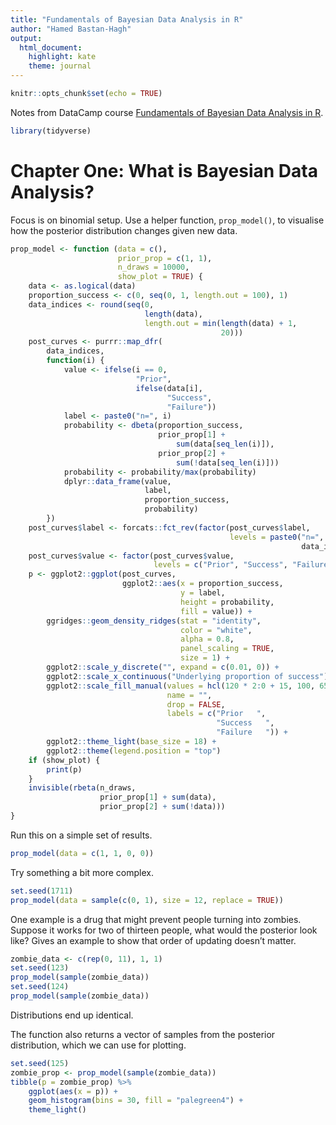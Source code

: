 ```yaml
---
title: "Fundamentals of Bayesian Data Analysis in R"
author: "Hamed Bastan-Hagh"
output: 
  html_document: 
    highlight: kate
    theme: journal
---
```


```r
knitr::opts_chunk$set(echo = TRUE)
```

Notes from DataCamp course [Fundamentals of Bayesian Data Analysis in R][1].

```r
library(tidyverse)
```


# Chapter One: What is Bayesian Data Analysis?

Focus is on binomial setup. Use a helper function, `prop_model()`, to visualise how the posterior distribution changes given new data.

```r
prop_model <- function (data = c(), 
                        prior_prop = c(1, 1), 
                        n_draws = 10000, 
                        show_plot = TRUE) {
    data <- as.logical(data)
    proportion_success <- c(0, seq(0, 1, length.out = 100), 1)
    data_indices <- round(seq(0, 
                              length(data), 
                              length.out = min(length(data) + 1, 
                                               20)))
    post_curves <- purrr::map_dfr(
        data_indices, 
        function(i) {
            value <- ifelse(i == 0, 
                            "Prior", 
                            ifelse(data[i], 
                                   "Success", 
                                   "Failure"))
            label <- paste0("n=", i)
            probability <- dbeta(proportion_success, 
                                 prior_prop[1] + 
                                     sum(data[seq_len(i)]), 
                                 prior_prop[2] + 
                                     sum(!data[seq_len(i)]))
            probability <- probability/max(probability)
            dplyr::data_frame(value, 
                              label, 
                              proportion_success, 
                              probability)
        })
    post_curves$label <- forcats::fct_rev(factor(post_curves$label, 
                                                 levels = paste0("n=", 
                                                                 data_indices)))
    post_curves$value <- factor(post_curves$value, 
                                levels = c("Prior", "Success", "Failure"))
    p <- ggplot2::ggplot(post_curves, 
                         ggplot2::aes(x = proportion_success, 
                                      y = label, 
                                      height = probability, 
                                      fill = value)) + 
        ggridges::geom_density_ridges(stat = "identity", 
                                      color = "white", 
                                      alpha = 0.8, 
                                      panel_scaling = TRUE, 
                                      size = 1) + 
        ggplot2::scale_y_discrete("", expand = c(0.01, 0)) + 
        ggplot2::scale_x_continuous("Underlying proportion of success") + 
        ggplot2::scale_fill_manual(values = hcl(120 * 2:0 + 15, 100, 65),
                                   name = "", 
                                   drop = FALSE, 
                                   labels = c("Prior   ", 
                                              "Success   ", 
                                              "Failure   ")) +
        ggplot2::theme_light(base_size = 18) +
        ggplot2::theme(legend.position = "top")
    if (show_plot) {
        print(p)
    }
    invisible(rbeta(n_draws, 
                    prior_prop[1] + sum(data), 
                    prior_prop[2] + sum(!data)))
}
```

Run this on a simple set of results.

```r
prop_model(data = c(1, 1, 0, 0))
```

Try something a bit more complex.

```r
set.seed(1711)
prop_model(data = sample(c(0, 1), size = 12, replace = TRUE))
```

One example is a drug that might prevent people turning into zombies. Suppose it works for two of thirteen people, what would the posterior look like? Gives an example to show that order of updating doesn't matter.

```r
zombie_data <- c(rep(0, 11), 1, 1)
set.seed(123)
prop_model(sample(zombie_data))
set.seed(124)
prop_model(sample(zombie_data))
```

Distributions end up identical.

The function also returns a vector of samples from the posterior distribution, which we can use for plotting.

```r
set.seed(125)
zombie_prop <- prop_model(sample(zombie_data))
tibble(p = zombie_prop) %>% 
    ggplot(aes(x = p)) + 
    geom_histogram(bins = 30, fill = "palegreen4") + 
    theme_light()
```

[1]: https://www.datacamp.com/courses/fundamentals-of-bayesian-data-analysis-in-r